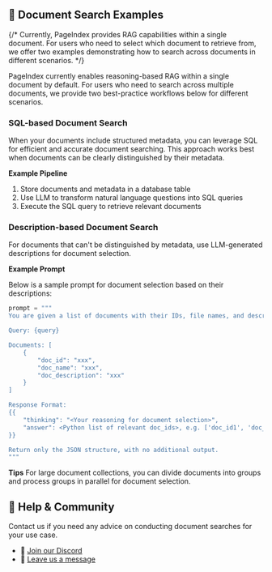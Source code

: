 ## 📄 Document Search Examples

{/* Currently, PageIndex provides RAG capabilities within a single document. 
For users who need to select which document to retrieve from, we offer two examples demonstrating how to search across documents in different scenarios. */}

PageIndex currently enables reasoning-based RAG within a single document by default.
For users who need to search across multiple documents, we provide two best-practice workflows below for different scenarios.

### SQL-based Document Search

When your documents include structured metadata, you can leverage SQL for efficient and accurate document searching. This approach works best when documents can be clearly distinguished by their metadata.

**Example Pipeline**
1. Store documents and metadata in a database table  
2. Use LLM to transform natural language questions into SQL queries  
3. Execute the SQL query to retrieve relevant documents  



### Description-based Document Search

For documents that can't be distinguished by metadata, use LLM-generated descriptions for document selection.

**Example Prompt**

Below is a sample prompt for document selection based on their descriptions:

```python
prompt = """ 
You are given a list of documents with their IDs, file names, and descriptions. Your task is to select documents that may contain information relevant to answering the user query.

Query: {query}

Documents: [
    {
        "doc_id": "xxx",
        "doc_name": "xxx",
        "doc_description": "xxx"
    }
]

Response Format:
{{
    "thinking": "<Your reasoning for document selection>",
    "answer": <Python list of relevant doc_ids>, e.g. ['doc_id1', 'doc_id2']. Return [] if no documents are relevant.
}}

Return only the JSON structure, with no additional output.
"""
```

<div className="mt-4 bg-yellow-50 dark:bg-yellow-900/30 rounded-md p-4 my-2 border border-yellow-200 dark:border-yellow-700">
<strong>Tips</strong>
For large document collections, you can divide documents into groups and process groups in parallel for document selection.
</div>


## 💬 Help & Community
Contact us if you need any advice on conducting document searches for your use case.

- 🤝 [Join our Discord](https://discord.gg/VuXuf29EUj)  
- 📨 [Leave us a message](https://ii2abc2jejf.typeform.com/to/meB40zV0)